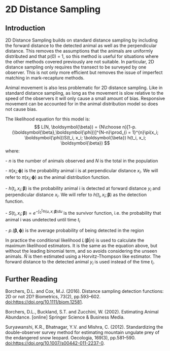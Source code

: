 # 2D Distance Sampling

## Introduction

2D Distance Sampling builds on standard distance sampling by including the forward distance to the detected animal as well as the perpendicular distance. This removes the assumptions that the animals are uniformly distributed and that p(0) = 1, so this method is useful for situations where the other methods covered previously are not suitable. In particular, 2D distance sampling only requires the transect to be surveyed by one observer. This is not only more efficient but removes the issue of imperfect matching in mark-recapture methods.

Animal movement is also less problematic for 2D distance sampling. Like in standard distance sampling, as long as the movement is slow relative to the speed of the observers it will only cause a small amount of bias. Responsive movement can be accounted for in the animal distribution model so does not cause bias.

The likelihood equation for this model is: $$
L(N, \boldsymbol{\beta}) = {N\choose n}[1-p.(\boldsymbol{\beta},\boldsymbol{\phi})]^{N-n}\prod_{i = 1}^{n}\pi(x_i; \boldsymbol{\phi})S(t_i, x_i; \boldsymbol{\beta}) h(t_i, x_i; \boldsymbol{\beta}) 
$$ where:

\- $n$ is the number of animals observed and $N$ is the total in the population

\- $\pi(x_i; \boldsymbol{\phi})$ is the probability animal i is at perpendicular distance $x_i$. We will refer to $\pi(x_i; \boldsymbol{\phi})$ as the animal distribution function.

\- $h(t_i, x_i; \boldsymbol{\beta})$ is the probability animal i is detected at forward distance $y_i$ and perpendicular distance $x_i$. We will refer to $h(t_i, x_i; \boldsymbol{\beta})$ as the detection function.

\- $S(t_i, x_i; \boldsymbol{\beta}) = e^{-\int_{0}^{t_i}h(u,x;\boldsymbol{\beta})du}$ is the survivor function, i.e. the probability that animal i was undetected until time $t_i$

\- $p.(\boldsymbol{\beta},\boldsymbol{\phi})$ is the average probability of being detected in the region

In practice the conditional likelihood $L(\boldsymbol{\beta}|n)$ is used to calculate the maximum likelihood estimators. It is the same as the equation above, but without the leading binomial term, and so avoids considering the unseen animals. $\hat N$ is then estimated using a Horvitz-Thompson like estimator. The forward distance to the detected animal $y_i$ is used instead of the time $t_i$.



## Further Reading

Borchers, D.L. and Cox, M.J. (2016). Distance sampling detection functions: 2D or not 2D? Biometrics, 73(2), pp.593--602. <doi:https://doi.org/10.1111/biom.12581>.

Borchers, D.L., Buckland, S.T. and Zucchini, W. (2002). Estimating Animal Abundance. [online] Springer Science & Business Media.

Suryawanshi, K.R., Bhatnagar, Y.V. and Mishra, C. (2012). Standardizing the double-observer survey method for estimating mountain ungulate prey of the endangered snow leopard. Oecologia, 169(3), pp.581--590. <doi:https://doi.org/10.1007/s00442-011-2237-0>.
